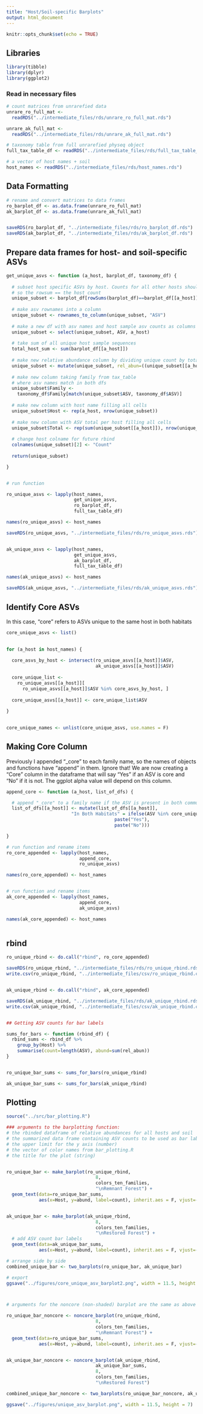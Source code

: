 ```yaml
---
title: "Host/Soil-specific Barplots"
output: html_document
---
```


```r
knitr::opts_chunk$set(echo = TRUE)
```

## Libraries

```r

library(tibble)
library(dplyr)
library(ggplot2)

```

### Read in necessary files

```r

# count matrices from unrarefied data
unrare_ro_full_mat <-
  readRDS("../intermediate_files/rds/unrare_ro_full_mat.rds")

unrare_ak_full_mat <-
  readRDS("../intermediate_files/rds/unrare_ak_full_mat.rds")

# taxonomy table from full unrarefied physeq object 
full_tax_table_df <- readRDS("../intermediate_files/rds/full_tax_table_df.rds")

# a vector of host names + soil
host_names <- readRDS("../intermediate_files/rds/host_names.rds")

```

## Data Formatting

```r

# rename and convert matrices to data frames
ro_barplot_df <- as.data.frame(unrare_ro_full_mat)
ak_barplot_df <- as.data.frame(unrare_ak_full_mat)


saveRDS(ro_barplot_df, "../intermediate_files/rds/ro_barplot_df.rds")
saveRDS(ak_barplot_df, "../intermediate_files/rds/ak_barplot_df.rds")


```

## Prepare data frames for host- and soil-specific ASVs

```r

get_unique_asvs <- function (a_host, barplot_df, taxonomy_df) {
  
  # subset host specific ASVs by host. Counts for all other hosts should be 0, 
  # so the rowsum == the host count
  unique_subset <- barplot_df[rowSums(barplot_df)==barplot_df[[a_host]],]
  
  # make asv rownames into a column
  unique_subset <- rownames_to_column(unique_subset, "ASV")
  
  # make a new df with asv names and host sample asv counts as columns
  unique_subset <- select(unique_subset, ASV, a_host)
  
  # take sum of all unique host sample sequences
  total_host_sum <- sum(barplot_df[[a_host]])
  
  # make new relative abundance column by dividing unique count by total
  unique_subset <- mutate(unique_subset, rel_abun=((unique_subset[[a_host]] / total_host_sum) * 100))
  
  # make new column taking family from tax_table 
  # where asv names match in both dfs
  unique_subset$Family <- 
    taxonomy_df$Family[match(unique_subset$ASV, taxonomy_df$ASV)]
  
  # make new column with host name filling all cells
  unique_subset$Host <- rep(a_host, nrow(unique_subset))
  
  # make new column with ASV total per host filling all cells
  unique_subset$Total <- rep(sum(unique_subset[[a_host]]), nrow(unique_subset))
  
  # change host colname for future rbind
  colnames(unique_subset)[2] <- "Count"
  
  return(unique_subset)

}


# run function

ro_unique_asvs <- lapply(host_names, 
                         get_unique_asvs, 
                         ro_barplot_df, 
                         full_tax_table_df)

names(ro_unique_asvs) <- host_names

saveRDS(ro_unique_asvs, "../intermediate_files/rds/ro_unique_asvs.rds")


ak_unique_asvs <- lapply(host_names, 
                         get_unique_asvs, 
                         ak_barplot_df, 
                         full_tax_table_df)

names(ak_unique_asvs) <- host_names

saveRDS(ak_unique_asvs, "../intermediate_files/rds/ak_unique_asvs.rds")

```

## Identify Core ASVs

In this case, "core" refers to ASVs unique to the same host in both habitats

```r

core_unique_asvs <- list()

  
for (a_host in host_names) {
  
  core_asvs_by_host <- intersect(ro_unique_asvs[[a_host]]$ASV,
                                 ak_unique_asvs[[a_host]]$ASV)
  
  core_unique_list <- 
    ro_unique_asvs[[a_host]][
      ro_unique_asvs[[a_host]]$ASV %in% core_asvs_by_host, ]
  
  core_unique_asvs[[a_host]] <- core_unique_list$ASV
  
}
  

core_unique_names <- unlist(core_unique_asvs, use.names = F)


```

## Making Core Column

Previously I appended "_core" to each family name, so the names of objects and functions have "append" in them. Ignore that! We are now creating a "Core" column in the dataframe that will say "Yes" if an ASV is core and "No" if it is not. The ggplot alpha value will depend on this column.

```r

append_core <- function (a_host, list_of_dfs) {

  # append "_core" to a family name if the ASV is present in both communities
  list_of_dfs[[a_host]] <- mutate(list_of_dfs[[a_host]],
                        "In Both Habitats" = ifelse(ASV %in% core_unique_names,
                                        paste("Yes"),
                                        paste("No")))

}

# run function and rename items
ro_core_appended <- lapply(host_names, 
                           append_core,
                           ro_unique_asvs)

names(ro_core_appended) <- host_names


# run function and rename items
ak_core_appended <- lapply(host_names, 
                           append_core,
                           ak_unique_asvs)

names(ak_core_appended) <- host_names



```

## rbind

```r

ro_unique_rbind <- do.call("rbind", ro_core_appended)

saveRDS(ro_unique_rbind, "../intermediate_files/rds/ro_unique_rbind.rds")
write.csv(ro_unique_rbind, "../intermediate_files/csv/ro_unique_rbind.csv")


ak_unique_rbind <- do.call("rbind", ak_core_appended)

saveRDS(ak_unique_rbind, "../intermediate_files/rds/ak_unique_rbind.rds")
write.csv(ak_unique_rbind, "../intermediate_files/csv/ak_unique_rbind.csv")


## Getting ASV counts for bar labels

sums_for_bars <- function (rbind_df) {
  rbind_sums <- rbind_df %>%
    group_by(Host) %>%
    summarise(count=length(ASV), abund=sum(rel_abun))
}


ro_unique_bar_sums <- sums_for_bars(ro_unique_rbind)

ak_unique_bar_sums <- sums_for_bars(ak_unique_rbind)


```

## Plotting

```r

source("../src/bar_plotting.R")

### arguments to the barplotting function:
# the rbinded dataframe of relative abundances for all hosts and soil
# the summarized data frame containing ASV counts to be used as bar labels
# the upper limit for the y axis (number)
# the vector of color names from bar_plotting.R
# the title for the plot (string)


ro_unique_bar <- make_barplot(ro_unique_rbind,
                                 8,
                                 colors_ten_families,
                                 "\nRemnant Forest") +
  geom_text(data=ro_unique_bar_sums, 
            aes(x=Host, y=abund, label=count), inherit.aes = F, vjust=-1)


ak_unique_bar <- make_barplot(ak_unique_rbind,
                                 8,
                                 colors_ten_families,
                                 "\nRestored Forest") +
  # add ASV count bar labels
  geom_text(data=ak_unique_bar_sums, 
            aes(x=Host, y=abund, label=count), inherit.aes = F, vjust=-1)

# arrange side by side
combined_unique_bar <- two_barplots(ro_unique_bar, ak_unique_bar)

# export
ggsave("../figures/core_unique_asv_barplot2.png", width = 11.5, height = 7)



# arguments for the noncore (non-shaded) barplot are the same as above

ro_unique_bar_noncore <- noncore_barplot(ro_unique_rbind,
                                 8,
                                 colors_ten_families,
                                 "\nRemnant Forest") +
  geom_text(data=ro_unique_bar_sums, 
            aes(x=Host, y=abund, label=count), inherit.aes = F, vjust=-1)


ak_unique_bar_noncore <- noncore_barplot(ak_unique_rbind,
                                 ak_unique_bar_sums,
                                 8,
                                 colors_ten_families,
                                 "\nRestored Forest")

combined_unique_bar_noncore <- two_barplots(ro_unique_bar_noncore, ak_unique_bar_noncore)

ggsave("../figures/unique_asv_barplot.png", width = 11.5, height = 7)


```








